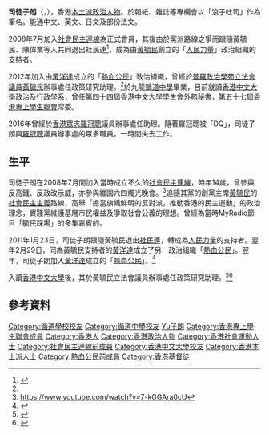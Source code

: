{{Multiple issues|
{{autobiography|time=2017-01-30T17:25:32+00:00}}{{original research|time=2017-01-30T17:25:32+00:00}}{{blpsources|time=2017-01-30T17:25:32+00:00}}{{citecheck|time=2017-01-30T17:25:32+00:00}}
{{verylong}}
}}

{{Infobox_officeholder
|name = 司徒子朗<br/>Jason Szeto Tze-long 
| image       = 
| imagesize   = 200px
| now = 
| Sex = 男
| party ={{LSD}}(2008年－2011年）<br/>[[熱血公民|熱血公民]](2012年－2013年）<br/>獨立（2013年5月至今）<ref name="#1">{{Cite web |url=http://www.bastillepost.com/hongkong/1-%E6%94%BF%E4%BA%8B/583868-%E5%AD%B8%E8%81%AF%E7%A7%98%E6%9B%B8%E9%95%B7%E9%81%B8%E8%88%89%E3%80%80%E5%8F%B8%E5%BE%92%E5%AD%90%E6%9C%97%E3%80%8C%E7%AA%81%E5%85%A5%E3%80%8D%E6%8C%91%E6%A9%9F%E7%BE%85%E5%86%A0%E8%81%B0?r=w |title=巴士日報：學聯秘書長選舉　司徒子朗「突入」挑機羅冠聰 |accessdate=2015-04-03 |archive-date=2015-04-06 |archive-url=https://web.archive.org/web/20150406053409/http://www.bastillepost.com/hongkong/1-%E6%94%BF%E4%BA%8B/583868-%E5%AD%B8%E8%81%AF%E7%A7%98%E6%9B%B8%E9%95%B7%E9%81%B8%E8%88%89%E3%80%80%E5%8F%B8%E5%BE%92%E5%AD%90%E6%9C%97%E3%80%8C%E7%AA%81%E5%85%A5%E3%80%8D%E6%8C%91%E6%A9%9F%E7%BE%85%E5%86%A0%E8%81%B0?r=w |dead-url=no }}</ref>
| Native place =[[香港人|香港人]]
| date of birth = {{birth date and age|1994|7|28}}
| place of birth = {{HKG-1945}} <ref>{{Cite web |url=https://www.facebook.com/SzetoTzeLongJason/about |title=其本人面書 |access-date=2016-04-21 |archive-date=2017-03-05 |archive-url=https://web.archive.org/web/20170305125735/https://www.facebook.com/SzetoTzeLongJason/about |dead-url=no }}</ref>
| educate = 
*第一屆[[普羅政治學苑|普羅政治學苑]]地區政治課程畢業
*[[循道學校|循道學校]]<ref>{{cite web |url=https://www.kmsch.edu.hk/html/awards_achievement_music.php |title=學生表現及成就 |last= |first= |date= |website= |publisher=循道學校 |access-date=2021-01-23 |quote= |archive-date=2021-01-29 |archive-url=https://web.archive.org/web/20210129215450/https://www.kmsch.edu.hk/html/awards_achievement_music.php |dead-url=no }}</ref>
*[[循道中學|循道中學]]畢業
*[[香港中文大學|香港中文大學]]在讀
| past =
*[[社會民主連線|社會民主連線]]創黨會員
*[[熱血公民|熱血公民]]前成員
*第五十七屆[[香港專上學生聯會|香港專上學生聯會]]常委
*第四十四屆[[香港中文大學學生會|香港中文大學學生會]]外務秘書
*第四十五屆[[香港中文大學學生會|香港中文大學學生會]]代表會代表
*第六十四屆[[崇基學院學生會|崇基學院學生會]]代表會代表
*[[香港人網|香港人網]]節目「通識園」前客席主持
*哲學分析家
*政治及時事評論員
*小提琴演奏者
}}

'''司徒子朗'''（{{Lang-en|Jason Szeto Tze-long}}，{{bd|1994年|7月28日}}），香港[[本土派_(香港)|本土派]][[政治人物|政治人物]]。於報紙、雜誌等專欄會以「浪子吐司」作為筆名。能通中文、英文、日文及部份法文。

2008年7月加入[[社會民主連線|社會民主連線]]為正式會員，其後由於黨派路線之爭而跟隨黃毓民、陳偉業等人共同退出社民連<ref>{{Cite web |url=http://news.singtao.ca/vancouver/2011-01-24/hongkong1295860275d2971107.html |title=社民連分裂事件 兩立會議員退黨另起爐灶 |access-date=2015-03-22 |archive-url=https://web.archive.org/web/20150402091245/http://news.singtao.ca/vancouver/2011-01-24/hongkong1295860275d2971107.html |archive-date=2015-04-02 |dead-url=yes }}</ref>，成為由[[黃毓民|黃毓民]]創立的「[[人民力量|人民力量]]」政治組織的支持者。

2012年加入由[[黃洋達|黃洋達]]成立的「[[熱血公民|熱血公民]]」政治組織，曾經於[[普羅政治學苑|普羅政治學苑]][[香港立法會|立法會議員]][[黃毓民|黃毓民]]辦事處任政策研究助理。<ref name="#1"/>於九龍[[循道中學|循道中學]]畢業，目前就讀[[香港中文大學|香港中文大學]]政治及行政學系，曾任第四十四屆[[香港中文大學學生會|香港中文大學學生會]]外務秘書，第五十七屆[[香港專上學生聯會|香港專上學生聯會]]常委。

2016年曾經於[[香港眾志|香港眾志]][[羅冠聰|羅冠聰]]議員辦事處任助理。隨著羅冠聰被「DQ」，司徒子朗與[[羅冠聰|羅冠聰]]議員辦事處的眾多職員，一時間失去工作。

== 生平 ==
司徒子朗在2008年7月間加入當時成立不久的[[社會民主連線|社會民主連線]]，時年14歲，曾參與反高鐵、反政改示威，亦參與維園六四燭光晚會。<ref>https://www.youtube.com/watch?v=7-kGGAra0cU</ref>追隨其黨的創黨主席[[黃毓民|黃毓民]]的[[社會民主主義|社會民主主義]]路線，高舉「擔當旗幟鮮明的反對派，推動香港的民主運動」的政治理念，實踐黨維護基層市民權益及爭取社會公義的理想。曾經為當時MyRadio節目「毓民踩場」的多集嘉賓的。

2011年1月23日，司徒子朗跟隨黃毓民退出[[社會民主連線|社民連]]，轉成為[[人民力量|人民力量]]的支持者。翌年2月29日，同為黃毓民支持者的[[黃洋達|黃洋達]]成立了另一政治組織「[[熱血公民|熱血公民]]」。翌年，司徒子朗加入[[黃洋達|黃洋達]]成立的「[[熱血公民|熱血公民]]」。<ref>{{Cite web |url=http://www.mingpaocanada.com/VAN/htm/News/20150322/hk-gbv1_r.htm |title=明報加西網：司徒子朗突競逐學聯秘書長 |access-date=2015-04-03 |archive-date=2016-03-04 |archive-url=https://web.archive.org/web/20160304202756/http://www.mingpaocanada.com/VAN/htm/News/20150322/hk-gbv1_r.htm |dead-url=no }}</ref>

入讀[[香港中文大學|香港中文大學]]後，其於黃毓民立法會議員辦事處任政策研究助理。<ref>{{Cite web |url=http://news.mingpao.com/ins/%E5%8F%B8%E5%BE%92%E5%AD%90%E6%9C%97%20%E7%BE%85%E5%86%A0%E8%81%B0%20%E7%AB%B6%E9%80%90%E5%AD%B8%E8%81%AF%E7%A7%98%E6%9B%B8%E9%95%B7/web_tc/article/20150321/s00001/1426930992560 |title=明報港聞：司徒子朗 羅冠聰 競逐學聯秘書長 |access-date=2015-04-03 |archive-date=2016-03-06 |archive-url=https://web.archive.org/web/20160306113412/http://news.mingpao.com/ins/%E5%8F%B8%E5%BE%92%E5%AD%90%E6%9C%97%20%E7%BE%85%E5%86%A0%E8%81%B0%20%E7%AB%B6%E9%80%90%E5%AD%B8%E8%81%AF%E7%A7%98%E6%9B%B8%E9%95%B7/web_tc/article/20150321/s00001/1426930992560 |dead-url=no }}</ref><ref>{{Cite web |url=http://www.on.cc/hk/bkn/cnt/news/20150321/bkn-20150321160352459-0321_00822_001.html |title=爭做學聯秘書長　熱血司徒子朗挑機羅冠聰 |access-date=2015-03-22 |archive-date=2015-09-24 |archive-url=https://web.archive.org/web/20150924060543/http://www.on.cc/hk/bkn/cnt/news/20150321/bkn-20150321160352459-0321_00822_001.html |dead-url=no }}</ref>

== 參考資料 ==
{{reflist|2}}

{{DEFAULTSORT:Wong司徒}}

[[Category:循道學校校友|Category:循道學校校友]]
[[Category:循道中學校友|Category:循道中學校友]]
[[Category:司徒姓|Yu子朗]]
[[Category:香港專上學生聯會成員|Category:香港專上學生聯會成員]]
[[Category:香港人|Category:香港人]]
[[Category:香港政治人物|Category:香港政治人物]]
[[Category:香港社會運動人士|Category:香港社會運動人士]]
[[Category:社會民主連線前成員|Category:社會民主連線前成員]]
[[Category:香港中文大學校友|Category:香港中文大學校友]]
[[Category:香港本土派人士|Category:香港本土派人士]]
[[Category:熱血公民前成員|Category:熱血公民前成員]]
[[Category:香港基督徒|Category:香港基督徒]]
